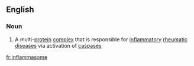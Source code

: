 ==English==

===Noun===
{{en-noun}}

# {{lb|en|biochemistry}} A multi-[[protein]] [[complex]] that is responsible for [[inflammatory]] [[rheumatic]] [[disease]]s via activation of [[caspase]]s

[[fr:inflammasome]]